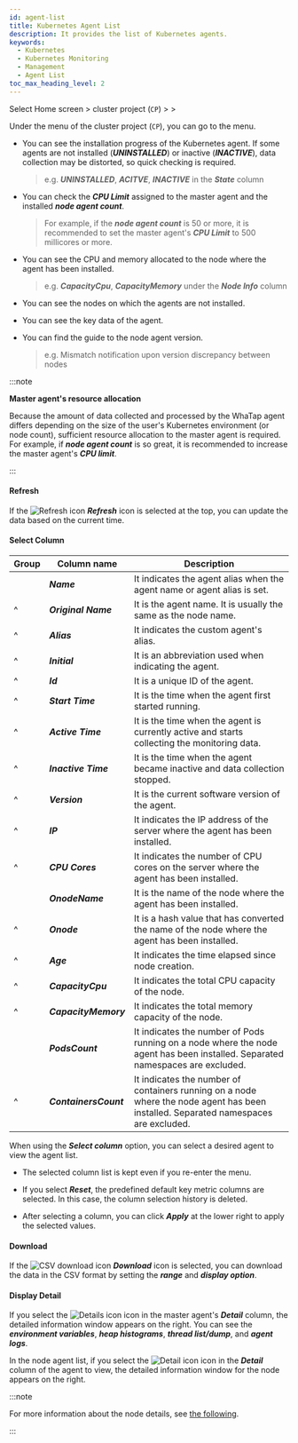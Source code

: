 ```yaml
---
id: agent-list
title: Kubernetes Agent List
description: It provides the list of Kubernetes agents.
keywords:
  - Kubernetes
  - Kubernetes Monitoring
  - Management
  - Agent List
toc_max_heading_level: 2
---
```


Select Home screen &gt; cluster project (<code class='my'>CP</code>) &gt; <Cmdname sid="side_management" className="uitext" /> &gt; <Cmdname sid="side_kubernetesAgentList" className="uitext" />

Under the <Cmdname sid="side_management" className="uitext" />  menu of the cluster project (<code class='my'>CP</code>), you can go to the <Cmdname sid="side_kubernetesAgentList" className="uitext" /> menu. 

<ImgLang img='k8s-agent-list.png' desc='Kubernetes agent list' />

- You can see the installation progress of the Kubernetes agent. If some agents are not installed (**_UNINSTALLED_**) or inactive (**_INACTIVE_**), data collection may be distorted, so quick checking is required. 

  > e.g. **_UNINSTALLED_**, **_ACITVE_**, **_INACTIVE_** in the **_State_** column

- You can check the **_CPU Limit_** assigned to the master agent and the installed **_node agent count_**. 

  > For example, if the **_node agent count_** is 50 or more, it is recommended to set the master agent's **_CPU Limit_** to 500 millicores or more.

- You can see the CPU and memory allocated to the node where the agent has been installed. 

  > e.g. **_CapacityCpu_**, **_CapacityMemory_** under the **_Node Info_** column 

- You can see the nodes on which the agents are not installed. 

- You can see the key data of the agent. 

- You can find the guide to the node agent version.

  > e.g. Mismatch notification upon version discrepancy between nodes

:::note 

**Master agent's resource allocation**

Because the amount of data collected and processed by the WhaTap agent differs depending on the size of the user's Kubernetes environment (or node count), sufficient resource allocation to the master agent is required. For example, if **_node agent count_** is so great, it is recommended to increase the master agent's **_CPU limit_**.

:::

#### Refresh

If the ![Refresh icon](/img/ic-refresh2.svg) **_Refresh_** icon is selected at the top, you can update the data based on the current time.

#### Select Column

| Group                                         | Column name           | Description                                                                                                                         |
| --------------------------------------------- | --------------------- | ----------------------------------------------------------------------------------------------------------------------------------- |
| <Cmdname sid="TTL06700" className="uitext" /> | **_Name_**            | It indicates the agent alias when the agent name or agent alias is set.                                                             |
| ^                                             | **_Original Name_**   | It is the agent name. It is usually the same as the node name.                                                                      |
| ^                                             | **_Alias_**           | It indicates the custom agent's alias.                                                                                              |
| ^                                             | **_Initial_**         | It is an abbreviation used when indicating the agent.                                                                               |
| ^                                             | **_Id_**              | It is a unique ID of the agent.                                                                                                     |
| ^                                             | **_Start Time_**      | It is the time when the agent first started running.                                                                                |
| ^                                             | **_Active Time_**     | It is the time when the agent is currently active and starts collecting the monitoring data.                                        |
| ^                                             | **_Inactive Time_**   | It is the time when the agent became inactive and data collection stopped.                                                          |
| ^                                             | **_Version_**         | It is the current software version of the agent.                                                                                    |
| ^                                             | **_IP_**              | It indicates the IP address of the server where the agent has been installed.                                                       |
| ^                                             | **_CPU Cores_**       | It indicates the number of CPU cores on the server where the agent has been installed.                                              |
| <Cmdname sid="TTL06705" className="uitext" /> | **_OnodeName_**       | It is the name of the node where the agent has been installed.                                                                      |
| ^                                             | **_Onode_**           | It is a hash value that has converted the name of the node where the agent has been installed.                                      |
| ^                                             | **_Age_**             | It indicates the time elapsed since node creation.                                                                                  |
| ^                                             | **_CapacityCpu_**     | It indicates the total CPU capacity of the node.                                                                                    |
| ^                                             | **_CapacityMemory_**  | It indicates the total memory capacity of the node.                                                                                 |
| <Cmdname sid="TTL07377" className="uitext" /> | **_PodsCount_**       | It indicates the number of Pods running on a node where the node agent has been installed. Separated namespaces are excluded.       |
| ^                                             | **_ContainersCount_** | It indicates the number of containers running on a node where the node agent has been installed. Separated namespaces are excluded. |

When using the **_Select column_** option, you can select a desired agent to view the agent list. 

- The selected column list is kept even if you re-enter the menu.

- If you select **_Reset_**, the predefined default key metric columns are selected. In this case, the column selection history is deleted.

- After selecting a column, you can click **_Apply_** at the lower right to apply the selected values.

#### Download

If the ![CSV download icon](/img/ico-csv.svg) **_Download_** icon is selected, you can download the data in the CSV format by setting the **_range_** and **_display option_**. 

#### Display Detail

If you select the ![Details icon](/img/ico-detail-view.svg) icon in the master agent's **_Detail_** column, the detailed information window appears on the right. You can see the **_environment variables_**, **_heap histograms_**, **_thread list/dump_**, and **_agent logs_**. 

In the node agent list, if you select the ![Detail icon](/img/ico-detail-view.svg) icon in the **_Detail_** column of the agent to view, the detailed information window for the node appears on the right. 

:::note 

For more information about the node details, see [the following](resource-node-list#node-list-details).

:::
